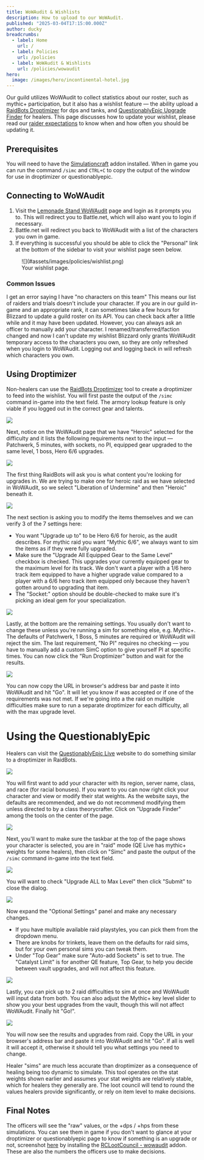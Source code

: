 ```yaml
---
title: WoWAudit & Wishlists
description: How to upload to our WoWAudit. 
published: "2025-03-04T17:15:00.000Z"
author: ducky
breadcrumbs:
  - label: Home
    url: /
  - label: Policies
    url: /policies
  - label: WoWAudit & Wishlists
    url: /policies/wowaudit
hero:
  image: /images/hero/incontinental-hotel.jpg
---
```



Our guild utilizes WoWAudit to collect statistics about our roster, such as mythic+ participation, but it also has a wishlist feature — the ability upload a [RaidBots Droptimizer](https://www.raidbots.com/simbot/droptimizer) for dps and tanks, and [QuestionablyEpic Upgrade Finder](https://questionablyepic.com/live/upgradefinder) for healers. This page discusses how to update your wishlist, please read our [raider expectations](/policies/raider-expectations) to know when and how often you should be updating it.

## Prerequisites

You will need to have the [Simulationcraft](https://www.curseforge.com/wow/addons/simulationcraft) addon installed. When in game you can run the command `/simc` and `CTRL+C` to copy the output of the window for use in droptimizer or questionablyepic.

## Connecting to WoWAudit

1. Visit the [Lemonade Stand WoWAudit](https://wowaudit.com/us/illidan/lemonade-stand) page and login as it prompts you to. This will redirect you to Battle.net, which will also want you to login if necessary.
2. Battle.net will redirect you back to WoWAudit with a list of the characters you own in game.
3. If everything is successful you should be able to click the "Personal" link at the bottom of the sidebar to visit your wishlist page seen below.

<figure>
![](#assets/images/policies/wishlist.png)
<figcaption>
  Your wishlist page.
</figcaption>
</figure>

### Common Issues

<Accordion type="single" collapsible className="w-full">
  <AccordionItem value="item-1">
    <AccordionHeader className="not-prose">
      <AccordionTrigger>I get an error saying I have "no characters on this team"</AccordionTrigger>
    </AccordionHeader>
    <AccordionContent>
      This means our list of raiders and trials doesn't include your character. If you are in our guild in-game and an appropriate rank, it can sometimes take a few hours for Blizzard to update a guild roster on its API. You can check back after a little while and it may have been updated. However, you can always ask an officer to manually add your character.
    </AccordionContent>
  </AccordionItem>
    <AccordionItem value="item-2">
    <AccordionHeader className="not-prose">
      <AccordionTrigger>I renamed/transferred/faction changed and now I can't update my wishlist</AccordionTrigger>
    </AccordionHeader>
    <AccordionContent>
      Blizzard only grants WoWAudit temporary access to the characters you own, so they are only refreshed when you login to WoWAudit. Logging out and logging back in will refresh which characters you own.
    </AccordionContent>
  </AccordionItem>
</Accordion>


## Using Droptimizer

Non-healers can use the [RaidBots Droptimizer](https://www.raidbots.com/simbot/droptimizer) tool to create a droptimizer to feed into the wishlist. You will first paste the output of the `/simc` command in-game into the text field. The armory lookup feature is only viable if you logged out in the correct gear and talents.

![](#assets/images/policies/droptimizer-input.png)

Next, notice on the WoWAudit page that we have "Heroic" selected for the difficulty and it lists the following requirements next to the input — Patchwerk, 5 minutes, with sockets, no PI, equipped gear upgraded to the same level, 1 boss, Hero 6/6 upgrades.

![](#assets/images/policies/droptimizer-difficulty.png)

The first thing RaidBots will ask you is what content you're looking for upgrades in. We are trying to make one for heroic raid as we have selected in WoWAudit, so we select "Liberation of Undermine" and then "Heroic" beneath it.

![](#assets/images/policies/droptimizer-settings-1.png)

The next section is asking you to modify the items themselves and we can verify 3 of the 7 settings here:
- You want "Upgrade up to" to be Hero 6/6 for heroic, as the audit describes. For mythic raid you want "Mythic 6/6", we always want to sim the items as if they were fully upgraded.
- Make sure the "Upgrade All Equipped Gear to the Same Level" checkbox is checked. This upgrades your currently equipped gear to the maximum level for its track. We don't want a player with a 1/6 hero track item equipped to have a higher upgrade value compared to a player with a 6/6 hero track item equipped only because they haven't gotten around to upgrading that item.
- The "Socket:" option should be double-checked to make sure it's picking an ideal gem for your specialization.

![](#assets/images/policies/droptimizer-settings-2.png)

Lastly, at the bottom are the remaining settings. You usually don't want to change these unless you're running a sim for something else, e.g. Mythic+. The defaults of Patchwerk, 1 Boss, 5 minutes are required or WoWAudit will reject the sim. The last requirement, "No PI" requires no checking — you have to manually add a custom SimC option to give yourself PI at specific times. You can now click the "Run Droptimizer" button and wait for the results.

![](#assets/images/policies/droptimizer-results.png)

You can now copy the URL in browser's address bar and paste it into WoWAudit and hit "Go". It will let you know if was accepted or if one of the requirements was not met. If we're going into a the raid on multiple difficulties make sure to run a separate droptimizer for each difficulty, all with the max upgrade level.

# Using the QuestionablyEpic

Healers can visit the [QuestionablyEpic Live](https://questionablyepic.com/live) website to do something similar to a droptimizer in RaidBots.

![](#assets/images/policies/qelive-character.png)

You will first want to add your character with its region, server name, class, and race (for racial bonuses). If you want to you can now right click your character and view or modify their stat weights. As the website says, the defaults are recommended, and we do not recommend modifying them unless directed to by a class theorycrafter. Click on "Upgrade Finder" among the tools on the center of the page.

![](#assets/images/policies/qelive-taskbar.png)

Next, you'll want to make sure the taskbar at the top of the page shows your character is selected, you are in "raid" mode (QE Live has mythic+ weights for some healers), then click on "Simc" and paste the output of the `/simc` command in-game into the text field.

![](#assets/images/policies/qelive-simc.png)


You will want to check "Upgrade ALL to Max Level" then click "Submit" to close the dialog.


![](#assets/images/policies/qelive-settings.png)

Now expand the "Optional Settings" panel and make any necessary changes.

- If you have multiple available raid playstyles, you can pick them from the dropdown menu.
- There are knobs for trinkets, leave them on the defaults for raid sims, but for your own personal sims you can tweak them.
- Under "Top Gear" make sure "Auto-add Sockets" is set to true. The "Catalyst Limit" is for another QE feature, Top Gear, to help you decide between vault upgrades, and will not affect this feature.

![](#assets/images/policies/qelive-content.png)

Lastly, you can pick up to 2 raid difficulties to sim at once and WoWAudit will input data from both. You can also adjust the Mythic+ key level slider to show you your best upgrades from the vault, though this will not affect WoWAudit. Finally hit "Go!".

![](#assets/images/policies/qelive-results.png)

You will now see the results and upgrades from raid. Copy the URL in your browser's address bar and paste it into WoWAudit and hit "Go". If all is well it will accept it, otherwise it should tell you what settings you need to change.

<Callout type="warning">

Healer "sims" are much less accurate than droptimizer as a consequence of healing being too dynamic to simulate. This tool operates on the stat weights shown earlier and assumes your stat weights are relatively stable, which for healers they generally are. The loot council will tend to round the values healers provide significantly, or rely on item level to make decisions. 

</Callout>

## Final Notes

The officers will see the "raw" values, or the +dps / +hps from these simulations. You can see them in game if you don't want to glance at your droptimizer or questionablyepic page to know if something is an upgrade or not, screenshot [here](/guides/loot-council#primary-buttons) by installing the [RCLootCouncil - wowaudit](https://www.curseforge.com/wow/addons/rclootcouncil-wowaudit) addon. These are also the numbers the officers use to make decisions.

